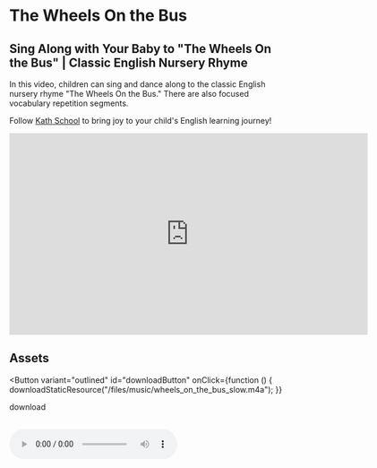 
# The Wheels On the Bus

## Sing Along with Your Baby to "The Wheels On the Bus" | Classic English Nursery Rhyme

In this video, children can sing and dance along to the classic English nursery rhyme "The Wheels On the Bus."
There are also focused vocabulary repetition segments.

Follow [Kath School](https://space.bilibili.com/20797715) to bring joy to your child's English learning journey!

<iframe
  src="https://player.bilibili.com/player.html?bvid=BV1Ko4y1g7er&cid=1&page=1"
  scrolling="no"
  border="0"
  frameborder="no"
  framespacing="0"
  allowfullscreen="true"
  width="640"
  height="360"
></iframe>

## Assets

<Button
  variant="outlined"
  id="downloadButton"
  onClick={function () {
    downloadStaticResource("/files/music/wheels_on_the_bus_slow.m4a");
  }}
>
  download
</Button>
<br />
<br />

<audio src="/files/music/wheels_on_the_bus_slow.m4a" controls>
  The browser doesn't support
</audio>